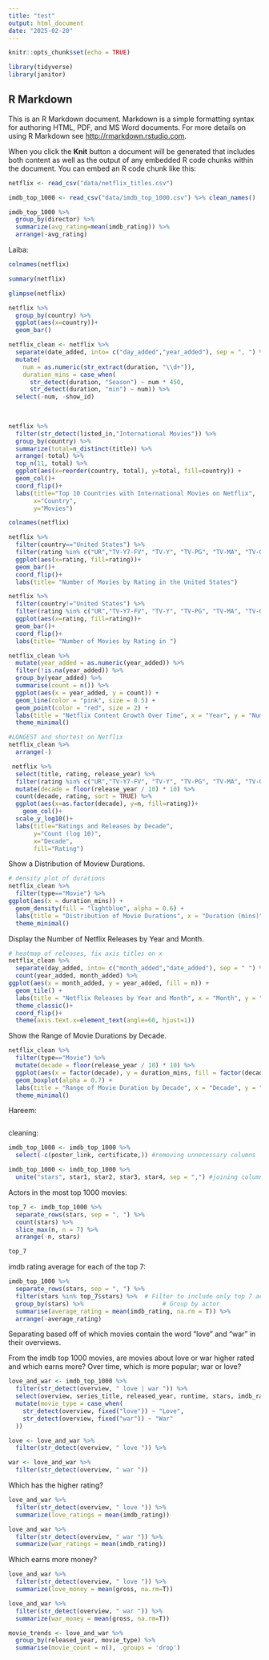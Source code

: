 ```yaml
---
title: "test"
output: html_document
date: "2025-02-20"
---
```


```r
knitr::opts_chunk$set(echo = TRUE)
```

```r
library(tidyverse)
library(janitor)
```


## R Markdown

This is an R Markdown document. Markdown is a simple formatting syntax for authoring HTML, PDF, and MS Word documents. For more details on using R Markdown see <http://rmarkdown.rstudio.com>.

When you click the **Knit** button a document will be generated that includes both content as well as the output of any embedded R code chunks within the document. You can embed an R code chunk like this:

```r
netflix <- read_csv("data/netflix_titles.csv")
```

```r
imdb_top_1000 <- read_csv("data/imdb_top_1000.csv") %>% clean_names()
```

```r
imdb_top_1000 %>% 
  group_by(director) %>% 
  summarize(avg_rating=mean(imdb_rating)) %>% 
  arrange(-avg_rating)
```


Laiba:

```r
colnames(netflix)
```
```r
summary(netflix)
```
```r
glimpse(netflix)

netflix %>% 
  group_by(country) %>% 
  ggplot(aes(x=country))+
  geom_bar()
```


```r
netflix_clean <- netflix %>% 
  separate(date_added, into= c("day_added","year_added"), sep = ", ") %>% 
  mutate(
    num = as.numeric(str_extract(duration, "\\d+")),  
    duration_mins = case_when(
      str_detect(duration, "Season") ~ num * 450,  
      str_detect(duration, "min") ~ num)) %>%
  select(-num, -show_id)
  
  
```


```r
netflix %>% 
  filter(str_detect(listed_in,"International Movies")) %>% 
  group_by(country) %>% 
  summarize(total=n_distinct(title)) %>% 
  arrange(-total) %>% 
  top_n(11, total) %>% 
  ggplot(aes(x=reorder(country, total), y=total, fill=country)) +
  geom_col()+
  coord_flip()+
  labs(title="Top 10 Countries with International Movies on Netflix",
       x="Country",
       y="Movies")

```

```r
colnames(netflix)
```

```r
netflix %>% 
  filter(country=="United States") %>% 
  filter(rating %in% c("UR","TV-Y7-FV", "TV-Y", "TV-PG", "TV-MA", "TV-G", "TV-14", "R", "PG-13", "PG", "NR", "NC-17", "G" )) %>% 
  ggplot(aes(x=rating, fill=rating))+
  geom_bar()+
  coord_flip()+
  labs(title= "Number of Movies by Rating in the United States")
```
```r
netflix %>% 
  filter(country!="United States") %>% 
  filter(rating %in% c("UR","TV-Y7-FV", "TV-Y", "TV-PG", "TV-MA", "TV-G", "TV-14", "R", "PG-13", "PG", "NR", "NC-17", "G" )) %>% 
  ggplot(aes(x=rating, fill=rating))+
  geom_bar()+
  coord_flip()+
  labs(title= "Number of Movies by Rating in ")
```


```r
netflix_clean %>%
  mutate(year_added = as.numeric(year_added)) %>% 
  filter(!is.na(year_added)) %>%
  group_by(year_added) %>%
  summarise(count = n()) %>% 
  ggplot(aes(x = year_added, y = count)) +
  geom_line(color = "pink", size = 0.5) +
  geom_point(color = "red", size = 2) +
  labs(title = "Netflix Content Growth Over Time", x = "Year", y = "Number of Titles Released") +
  theme_minimal()
```

```r
#LONGEST and shortest on Netflix
netflix_clean %>% 
  arrange(-)
```



```r
 netflix %>%
  select(title, rating, release_year) %>% 
  filter(rating %in% c("UR","TV-Y7-FV", "TV-Y", "TV-PG", "TV-MA", "TV-G", "TV-14", "R", "PG-13", "PG", "NR", "NC-17", "G" )) %>% 
  mutate(decade = floor(release_year / 10) * 10) %>% 
  count(decade, rating, sort = TRUE) %>% 
  ggplot(aes(x=as.factor(decade), y=n, fill=rating))+
    geom_col()+
  scale_y_log10()+
  labs(title="Ratings and Releases by Decade",
       y="Count (log 10)",
       x="Decade",
       fill="Rating")

```
Show a Distribution of Moview Durations.
```r
# density plot of durations
netflix_clean %>% 
  filter(type=="Movie") %>% 
ggplot(aes(x = duration_mins)) +
  geom_density(fill = "lightblue", alpha = 0.6) +
  labs(title = "Distribution of Movie Durations", x = "Duration (mins)", y = "Density") +
  theme_minimal()
```

Display the Number of Netflix Releases by Year and Month.
```r
# heatmap of releases, fix axis titles on x
netflix_clean %>%
  separate(day_added, into= c("month_added","date_added"), sep = " ") %>% 
  count(year_added, month_added) %>% 
ggplot(aes(x = month_added, y = year_added, fill = n)) +
  geom_tile() +
  labs(title = "Netflix Releases by Year and Month", x = "Month", y = "Year", fill = "Number of Titles") +
  theme_classic()+
  coord_flip()+
  theme(axis.text.x=element_text(angle=60, hjust=1))
```

Show the Range of Movie Durations by Decade.

```r
netflix_clean %>%
  filter(type=="Movie") %>% 
  mutate(decade = floor(release_year / 10) * 10) %>%
  ggplot(aes(x = factor(decade), y = duration_mins, fill = factor(decade))) +
  geom_boxplot(alpha = 0.7) +
  labs(title = "Range of Movie Duration by Decade", x = "Decade", y = "Duration (minutes)") +
  theme_minimal()
```






Hareem:
```r

```

cleaning:
```r
imdb_top_1000 <- imdb_top_1000 %>% 
  select(-c(poster_link, certificate,)) #removing unnecessary columns
```

```r
imdb_top_1000 <- imdb_top_1000 %>% 
  unite("stars", star1, star2, star3, star4, sep = ",") #joining columns
```


Actors in the most top 1000 movies:
```r
top_7 <- imdb_top_1000 %>% 
  separate_rows(stars, sep = ", ") %>%  
  count(stars) %>%         
  slice_max(n, n = 7) %>% 
  arrange(-n, stars)

top_7
```

imdb rating average for each of the top 7:
```r
imdb_top_1000 %>% 
  separate_rows(stars, sep = ", ") %>%
  filter(stars %in% top_7$stars) %>%  # Filter to include only top 7 actors
  group_by(stars) %>%                      # Group by actor
  summarise(average_rating = mean(imdb_rating, na.rm = T)) %>% 
  arrange(-average_rating)
```

Separating based off of which movies contain the word "love" and "war" in their overviews. 

From the imdb top 1000 movies, are movies about love or war higher rated and which earns more? Over time, which is more popular; war or love? 
```r
love_and_war <- imdb_top_1000 %>% 
  filter(str_detect(overview, " love | war ")) %>% 
  select(overview, series_title, released_year, runtime, stars, imdb_rating, gross) %>% 
  mutate(movie_type = case_when(
    str_detect(overview, fixed("love")) ~ "Love",
    str_detect(overview, fixed("war")) ~ "War"
  ))
```

```r
love <- love_and_war %>% 
  filter(str_detect(overview, " love ")) %>% 
```

```r
war <- love_and_war %>% 
  filter(str_detect(overview, " war "))
```


Which has the higher rating?
```r
love_and_war %>% 
  filter(str_detect(overview, " love ")) %>% 
  summarize(love_ratings = mean(imdb_rating)) 
```

```r
love_and_war %>% 
  filter(str_detect(overview, " war ")) %>% 
  summarize(war_ratings = mean(imdb_rating)) 
```

Which earns more money?
```r
love_and_war %>% 
  filter(str_detect(overview, " love ")) %>% 
  summarize(love_money = mean(gross, na.rm=T))
```
```r
love_and_war %>% 
  filter(str_detect(overview, " war ")) %>% 
  summarize(war_money = mean(gross, na.rm=T))
```
```r
movie_trends <- love_and_war %>%
  group_by(released_year, movie_type) %>%
  summarise(movie_count = n(), .groups = 'drop')
```




















